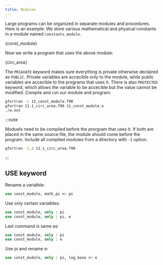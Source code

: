 ```yaml
---
title: Modules
---
```


Large programs can be organized in separate modules and procedures. Here is an
example. We store various mathematical and physical constants in a module named
`constants_module`.


<CodeBlock className="fortran" title="src/11_const_module.f90">{const_module}</CodeBlock>

Now we write a program that uses the above module:


<CodeBlock className="fortran" title="src/11.1_circ_area.f90">{circ_area}</CodeBlock>

The `PRIAVATE` keyword makes sure everything is private otherwise declaired as
`PUBLIC`. Private variables are accecible only to the module, while public
variables are accecible to the programs that uses it. There is also `PROTECTED`
keyword, which allows the variable to be accecible but the value cannot be
modified. Compile and run our module and program:
```bash
gfortran -c 11_const_module.f90
gfortran 11.1_circ_area.f90 11_const_module.o
./a.out
```

:::note

Moduels need to be compiled before the prorgram that uses it. If both are placed
in the same source file, the module should come before the program. Include all
compiled modules from a directory with `-I` option.

```bash
gfortran -I./ 11.1_circ_area.f90
```

:::

## USE keyword
Rename a varialble:
```fortran
use const_module, math_pi => pi
```

Use only certain varialbles:
```fortran
use const_module, only : pi
use const_module, only : pi, e
```

Last command is same as:
```fortran
use const_module, only : pi
use const_module, only : e
```

Use pi and rename e:
```fortran
use const_module, only : pi, log_base => e
```
